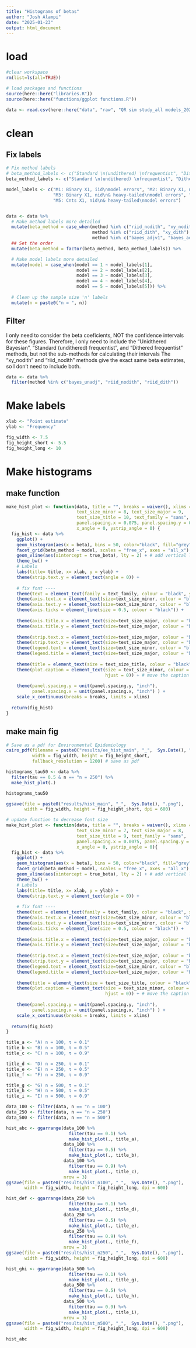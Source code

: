 ---
title: "Histograms of betas"
author: "Josh Alampi"
date: "2025-01-23"
output: html_document
---


# load
```{r}
#clear workspace
rm(list=ls(all=TRUE))

# load packages and functions
source(here::here("libraries.R"))
source(here::here("functions/ggplot functions.R"))

data <- read.csv(here::here("data", "raw", "QR sim study_all models_2025-01-18_1000_sims.csv"))

```

# clean

## Fix labels
```{r}
# Fix method labels
# beta_method_labels <- c("Standard \n(undithered) \nfrequentist", "Dithered \nfrequentist", "Unidthered \nBayesianᵃ")
beta_method_labels <- c("Standard \n(undithered) \nfrequentist", "Dithered \nfrequentist", "Unidthered \nBayesian")

model_labels <- c("M1: Binary X1, iid\nmodel errors", "M2: Binary X1, nid\nmodel errors",
                  "M3: Binary X1, nid\n& heavy-tailed\nmodel errors", "M4: Cnts X1, nid\nmodel errors",
                  "M5: Cnts X1, nid\n& heavy-tailed\nmodel errors")


data <- data %>% 
  # Make method labels more detailed
  mutate(beta_method = case_when(method %in% c("riid_nodith", "xy_nodith") ~ beta_method_labels[1],
                                 method %in% c("riid_dith", "xy_dith") ~ beta_method_labels[2],
                                 method %in% c("bayes_adjv1", "bayes_adjv2", "bayes_unadj") ~ beta_method_labels[3])) %>% 
  ## Set the order
  mutate(beta_method = factor(beta_method, beta_method_labels)) %>% 

  # Make model labels more detailed
  mutate(model = case_when(model == 1 ~ model_labels[1],
                           model == 2 ~ model_labels[2],
                           model == 3 ~ model_labels[3],
                           model == 4 ~ model_labels[4],
                           model == 5 ~ model_labels[5])) %>% 
  
  # Clean up the sample size 'n' labels
  mutate(n = paste0("n = ", n))
```

## Filter
I only need to consider the beta coeficients, NOT the confidence intervals for these figures. Therefore, I only need to include the "Unidthered Bayesian", "Standard (undithered) frequentist", and "Dithered frequentist" methods, but not the sub-methods for calculating their intervals
The "xy_nodith" and "riid_nodith" methods give the exact same beta estimates, so I don't need to include both.
```{r}
data <- data %>% 
  filter(method %in% c("bayes_unadj", "riid_nodith", "riid_dith"))
```

# Make labels
```{r}
xlab <- "Point estimate"
ylab <- "Frequency"

fig_width <- 7.5
fig_height_short <- 5.5
fig_height_long <- 10
```

# Make histograms
## make function
```{r}
make_hist_plot <- function(data, title = "", breaks = waiver(), xlims = c(),
                           text_size_minor = 8, text_size_major = 9, 
                           text_size_title = 10, text_family = "sans",
                           panel.spacing.x = 0.075, panel.spacing.y = 0.05,
                           x_angle = 0, ystrip_angle = 0) {
  fig_hist <- data %>% 
    ggplot() + 
    geom_histogram(aes(x = beta), bins = 50, color="black", fill="grey", width = 0.01) + 
    facet_grid(beta_method ~ model, scales = "free_x", axes = "all_x") +
    geom_vline(aes(xintercept = true_beta), lty = 2) + # add vertical line for the true effect of x1 on y
    theme_bw() +
    # Labels
    labs(title= title, x= xlab, y = ylab) + 
    theme(strip.text.y = element_text(angle = 0)) +
    
    # fix font ----
    theme(text = element_text(family = text_family, colour = "black", size = text_size_minor)) +
    theme(axis.text.x = element_text(size=text_size_minor, colour = "black", angle = x_angle)) + 
    theme(axis.text.y = element_text(size=text_size_minor, colour = "black")) + 
    theme(axis.ticks = element_line(size = 0.5, colour = "black")) + 
    
    theme(axis.title.x = element_text(size=text_size_major, colour = "black")) + 
    theme(axis.title.y = element_text(size=text_size_major, colour = "black")) +
    
    theme(strip.text.x = element_text(size=text_size_major, colour = "black")) +
    theme(strip.text.y = element_text(size=text_size_major, colour = "black", angle = ystrip_angle)) +
    theme(legend.text = element_text(size=text_size_minor, colour = "black")) +
    theme(legend.title = element_text(size=text_size_major, colour = "black")) +
    
    theme(title = element_text(size = text_size_title, colour = "black")) +
    theme(plot.caption = element_text(size = text_size_minor, colour = "grey45", 
                                      hjust = 0)) + # move the caption to the right side 
    
    theme(panel.spacing.y = unit(panel.spacing.y, "inch"),
          panel.spacing.x = unit(panel.spacing.x, "inch") ) +
    scale_x_continuous(breaks = breaks, limits = xlims) 
  
  return(fig_hist)
}
```

## make main fig
```{r}
# Save as a pdf for Environmental Epidemiology
cairo_pdf(filename = paste0("results/ee_hist_main", "_",  Sys.Date(), ".pdf"), 
          width = fig_width, height = fig_height_short, 
          fallback_resolution = 1200) # save as pdf

histograms_tau50 <- data %>% 
  filter(tau == 0.5 & n == "n = 250") %>% 
  make_hist_plot(.)

histograms_tau50

ggsave(file = paste0("results/hist_main", "_",  Sys.Date(), ".png"), 
       width = fig_width, height = fig_height_short, dpi = 600)

```

```{r}
# update function to decrease font size
make_hist_plot <- function(data, title = "", breaks = waiver(), xlims = c(),
                           text_size_minor = 7, text_size_major = 8, 
                           text_size_title = 9, text_family = "sans",
                           panel.spacing.x = 0.0075, panel.spacing.y = 0.005,
                           x_angle = 0, ystrip_angle = 0){
  fig_hist <- data %>% 
    ggplot() + 
    geom_histogram(aes(x = beta), bins = 50, color="black", fill="grey", width = 0.01) + 
    facet_grid(beta_method ~ model, scales = "free_x", axes = "all_x") +
    geom_vline(aes(xintercept = true_beta), lty = 2) + # add vertical line for the true effect of x1 on y
    theme_bw() +
    # Labels
    labs(title= title, x= xlab, y = ylab) + 
    theme(strip.text.y = element_text(angle = 0)) +
    
    # fix font ----
    theme(text = element_text(family = text_family, colour = "black", size = text_size_minor)) +
    theme(axis.text.x = element_text(size=text_size_minor, colour = "black", angle = x_angle)) + 
    theme(axis.text.y = element_text(size=text_size_minor, colour = "black")) + 
    theme(axis.ticks = element_line(size = 0.5, colour = "black")) + 
    
    theme(axis.title.x = element_text(size=text_size_major, colour = "black")) + 
    theme(axis.title.y = element_text(size=text_size_major, colour = "black")) +
    
    theme(strip.text.x = element_text(size=text_size_major, colour = "black")) +
    theme(strip.text.y = element_text(size=text_size_major, colour = "black", angle = ystrip_angle)) +
    theme(legend.text = element_text(size=text_size_minor, colour = "black")) +
    theme(legend.title = element_text(size=text_size_major, colour = "black")) +
    
    theme(title = element_text(size = text_size_title, colour = "black")) +
    theme(plot.caption = element_text(size = text_size_minor, colour = "grey45", 
                                      hjust = 0)) + # move the caption to the right side 
    
    theme(panel.spacing.y = unit(panel.spacing.y, "inch"),
          panel.spacing.x = unit(panel.spacing.x, "inch") ) +
    scale_x_continuous(breaks = breaks, limits = xlims) 
  
  return(fig_hist)
}

title_a <- "A) n = 100, τ = 0.1"
title_b <- "B) n = 100, τ = 0.5"
title_c <- "C) n = 100, τ = 0.9"

title_d <- "D) n = 250, τ = 0.1"
title_e <- "E) n = 250, τ = 0.5"
title_f <- "F) n = 250, τ = 0.9"

title_g <- "G) n = 500, τ = 0.1"
title_h <- "H) n = 500, τ = 0.5"
title_i <- "I) n = 500, τ = 0.9"

data_100 <- filter(data, n == "n = 100")
data_250 <- filter(data, n == "n = 250")
data_500 <- filter(data, n == "n = 500")

hist_abc <- ggarrange(data_100 %>% 
                        filter(tau == 0.1) %>% 
                        make_hist_plot(., title_a),
                      data_100 %>% 
                        filter(tau == 0.5) %>% 
                        make_hist_plot(., title_b),
                      data_100 %>% 
                        filter(tau == 0.9) %>% 
                        make_hist_plot(., title_c),
                      nrow = 3)  
ggsave(file = paste0("results/hist_n100", "_",  Sys.Date(), ".png"), 
       width = fig_width, height = fig_height_long, dpi = 600)

hist_def <- ggarrange(data_250 %>% 
                        filter(tau == 0.1) %>% 
                        make_hist_plot(., title_d),
                      data_250 %>% 
                        filter(tau == 0.5) %>% 
                        make_hist_plot(., title_e),
                      data_250 %>% 
                        filter(tau == 0.9) %>% 
                        make_hist_plot(., title_f),
                      nrow = 3)  
ggsave(file = paste0("results/hist_n250", "_",  Sys.Date(), ".png"), 
       width = fig_width, height = fig_height_long, dpi = 600)

hist_ghi <- ggarrange(data_500 %>% 
                        filter(tau == 0.1) %>% 
                        make_hist_plot(., title_g),
                      data_500 %>% 
                        filter(tau == 0.5) %>% 
                        make_hist_plot(., title_h),
                      data_500 %>% 
                        filter(tau == 0.9) %>% 
                        make_hist_plot(., title_i),
                      nrow = 3)  
ggsave(file = paste0("results/hist_n500", "_",  Sys.Date(), ".png"), 
       width = fig_width, height = fig_height_long, dpi = 600)

hist_abc

```

```{r}

```


